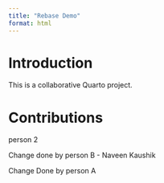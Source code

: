 ```yaml
---
title: "Rebase Demo"
format: html
---
```


# Introduction

This is a collaborative Quarto project.

# Contributions

<!-- Student sections will go here -->


person 2 


Change done by person B - Naveen Kaushik

Change Done by person A


